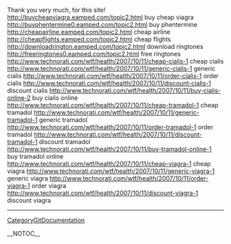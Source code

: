 Thank you very much, for this site! http://buycheapviagra.eamped.com/topic2.html buy cheap viagra
http://buyphentermine0.eamped.com/topic2.html buy phentermine
http://cheapairline.eamped.com/topic2.html cheap airline
http://cheapflights.eamped.com/topic2.html cheap flights
http://downloadrington.eamped.com/topic2.html download ringtones
http://freeringtones0.eamped.com/topic2.html free ringtones
http://www.technorati.com/wtf/health/2007/10/11/cheap-cialis-1 cheap cialis
http://www.technorati.com/wtf/health/2007/10/11/generic-cialis-1 generic cialis
http://www.technorati.com/wtf/health/2007/10/11/order-cialis-1 order cialis
http://www.technorati.com/wtf/health/2007/10/11/discount-cialis-1 discount cialis
http://www.technorati.com/wtf/health/2007/10/11/buy-cialis-online-2 buy cialis online
http://www.technorati.com/wtf/health/2007/10/11/cheap-tramadol-1 cheap tramadol
http://www.technorati.com/wtf/health/2007/10/11/generic-tramadol-1 generic tramadol
http://www.technorati.com/wtf/health/2007/10/11/order-tramadol-1 order tramadol
http://www.technorati.com/wtf/health/2007/10/11/discount-tramadol-1 discount tramadol
http://www.technorati.com/wtf/health/2007/10/11/buy-tramadol-online-1 buy tramadol online
http://www.technorati.com/wtf/health/2007/10/11/cheap-viagra-1 cheap viagra
http://www.technorati.com/wtf/health/2007/10/11/generic-viagra-1 generic viagra
http://www.technorati.com/wtf/health/2007/10/11/order-viagra-1 order viagra
http://www.technorati.com/wtf/health/2007/10/11/discount-viagra-1 discount viagra
----
[[CategoryGitDocumentation]]

__NOTOC__